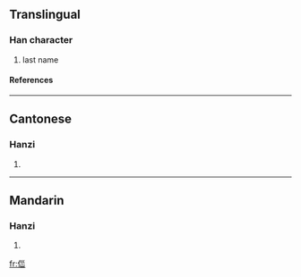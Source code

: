 ==Translingual==
===Han character===
{{Han char|rn=9|rad=人|as=06|sn=8|four=|canj=人女女山 (OVVU)}}
# last name
====References====
{{Han ref|kx=0102.190|hdz=10155.010|uh=344E|ud=13390}}

----
==Cantonese==
===Hanzi===
{{yue-hanzi|jyut=|y=nou5}}
# {{defn|Cantonese}}

----
==Mandarin==
===Hanzi===
{{cmn-hanzi|pin=[[nǎo]] (nao3)|wg=nao<sup>3</sup>}}
# {{defn|Mandarin}}

[[fr:㑎]]